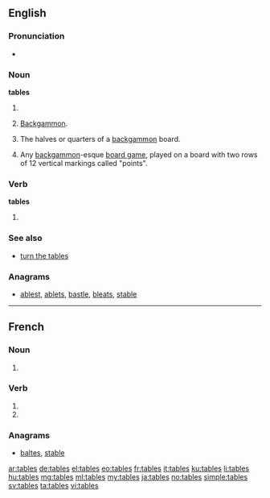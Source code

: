 ==English==

===Pronunciation===
* {{audio|en-us-tables.ogg|Audio (US)}}

===Noun===
'''tables'''

# {{plural of|table}}
# {{plural only}} [[backgammon|Backgammon]].
# {{plural only}} {{backgammon}} The halves or quarters of a [[backgammon]] board.
# {{plural only}} Any [[backgammon]]-esque [[board game]], played on a board with two rows of 12 vertical markings called "points".

===Verb===
'''tables'''

# {{third-person singular of|table}}

===See also===
* [[turn the tables]]

===Anagrams===
* [[ablest#English|ablest]], [[ablets#English|ablets]], [[bastle#English|bastle]], [[bleats#English|bleats]], [[stable#English|stable]]

----

==French==

===Noun===
{{head|fr|plural}} {{f|p}}

# {{plural of|table|lang=fr}}

===Verb===
{{fr-verb-form}}

# {{conjugation of|tabler||2|s|pres|ind|lang=fr}}
# {{conjugation of|tabler||2|s|pres|sub|lang=fr}}

===Anagrams===
* [[baltes#French|baltes]], [[stable#French|stable]]

[[ar:tables]]
[[de:tables]]
[[el:tables]]
[[eo:tables]]
[[fr:tables]]
[[it:tables]]
[[ku:tables]]
[[li:tables]]
[[hu:tables]]
[[mg:tables]]
[[ml:tables]]
[[my:tables]]
[[ja:tables]]
[[no:tables]]
[[simple:tables]]
[[sv:tables]]
[[ta:tables]]
[[vi:tables]]